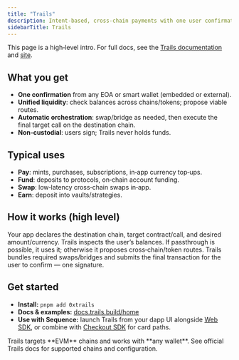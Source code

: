 ```yaml
---
title: "Trails"
description: Intent‑based, cross‑chain payments with one user confirmation. Aggregate user liquidity across chains and orchestrate swaps/bridges automatically.
sidebarTitle: Trails
---
```


<Note>
This page is a high‑level intro. For full docs, see the <a href="https://docs.trails.build/home">Trails documentation</a> and <a href="https://trails.build/">site</a>.
</Note>

## What you get

- **One confirmation** from any EOA or smart wallet (embedded or external).
- **Unified liquidity**: check balances across chains/tokens; propose viable routes.
- **Automatic orchestration**: swap/bridge as needed, then execute the final target call on the destination chain.
- **Non‑custodial**: users sign; Trails never holds funds.

## Typical uses

- **Pay**: mints, purchases, subscriptions, in‑app currency top‑ups.  
- **Fund**: deposits to protocols, on‑chain account funding.  
- **Swap**: low‑latency cross‑chain swaps in‑app.  
- **Earn**: deposit into vaults/strategies.

## How it works (high level)

<Steps>
  <Step title="Define intent">
    Your app declares the destination chain, target contract/call, and desired amount/currency.
  </Step>
  <Step title="Inspect & route">
    Trails inspects the user’s balances. If passthrough is possible, it uses it; otherwise it proposes cross‑chain/token routes.
  </Step>
  <Step title="Orchestrate & execute">
    Trails bundles required swaps/bridges and submits the final transaction for the user to confirm — one signature.
  </Step>
</Steps>

## Get started

- **Install:** `pnpm add 0xtrails`  
- **Docs & examples:** <a href="https://docs.trails.build/home">docs.trails.build/home</a>  
- **Use with Sequence:** launch Trails from your dapp UI alongside <a href="/sdk/web/overview">Web SDK</a>, or combine with <a href="/solutions/payments/checkout">Checkout SDK</a> for card paths.

<Info>
Trails targets **EVM** chains and works with **any wallet**. See official Trails docs for supported chains and configuration.
</Info>
